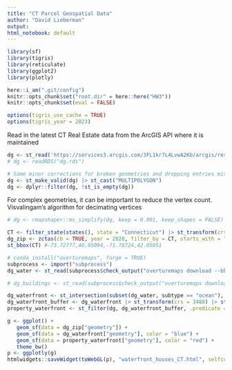 ```yaml
---
title: "CT Parcel Geospatial Data"
author: "David Lieberman"
output:
html_notebook: default
---
```



```r
library(sf)
library(tigris)
library(reticulate)
library(ggplot2)
library(plotly)

here::i_am(".git/config")
knitr::opts_chunk$set("root.dir" = here::here("HW3"))
knitr::opts_chunk$set(eval = FALSE)

options(tigris_use_cache = TRUE)
options(tigris_year = 2023)
```

Read in the latest CT Real Estate data from the ArcGIS API where it is maintained
```r
dg <- st_read('https://services3.arcgis.com/3FL1kr7L4LvwA2Kb/arcgis/rest/services/Connecticut_State_Parcel_Layer_2023/FeatureServer/0/query?outFields=*&where=1%3D1&f=geojson')
# dg <- readRDS("dg.rds")

# Some minor corrections for broken geometries and dropping entries missing geometry
dg <- st_make_valid(dg) |> st_cast("MULTIPOLYGON")
dg <- dplyr::filter(dg, !st_is_empty(dg))
```

For complex geometries, it can be important to reduce the vertex count. Visvalingam’s algorithm for decimating vertices
```r
# dg <- rmapshaper::ms_simplify(dg, keep = 0.001, keep_shapes = FALSE)
```


```r
CT <- filter_state(states(), state = "Connecticut") |> st_transform(crs = 4326)
dg_zip <- zctas(cb = TRUE, year = 2020, filter_by = CT, starts_with = "06") |> st_transform(crs = 4326)
st_bbox(CT) #-73.72777,40.95094,-71.78724,42.05051 
```

```r
# conda_install("overturemaps", forge = TRUE)
subprocess <- import("subprocess")
dg_water <- st_read(subprocess$check_output("overturemaps download --bbox=-73.72777,40.95094,-71.78724,42.05051 -f geojson -t water", stderr = subprocess$DEVNULL))

# dg_buildings <- st_read(subprocess$check_output("overturemaps download --bbox=-73.72777,40.95094,-71.78724,42.05051 -f geojson -t building", stderr = subprocess$DEVNULL))
```

```r
dg_waterfront <- st_intersection(subset(dg_water, subtype == "ocean"), CT) |> st_cast("MULTIPOLYGON") |> st_boundary()
dg_waterfront_buffer <- dg_waterfront |> st_transform(crs = 3488) |> st_buffer(dist = 25) |> st_transform(crs = 4326)
property_waterfront <- st_filter(dg, dg_waterfront_buffer, .predicate = st_within)

g <- ggplot() +
   geom_sf(data = dg_zip["geometry"]) +
   geom_sf(data = dg_waterfront["geometry"], color = "blue") +
   geom_sf(data = property_waterfront["geometry"], color = "red") +
   theme_bw()
p <- ggplotly(g)
htmlwidgets::saveWidget(toWebGL(p), "waterfront_houses_CT.html", selfcontained = TRUE)
```